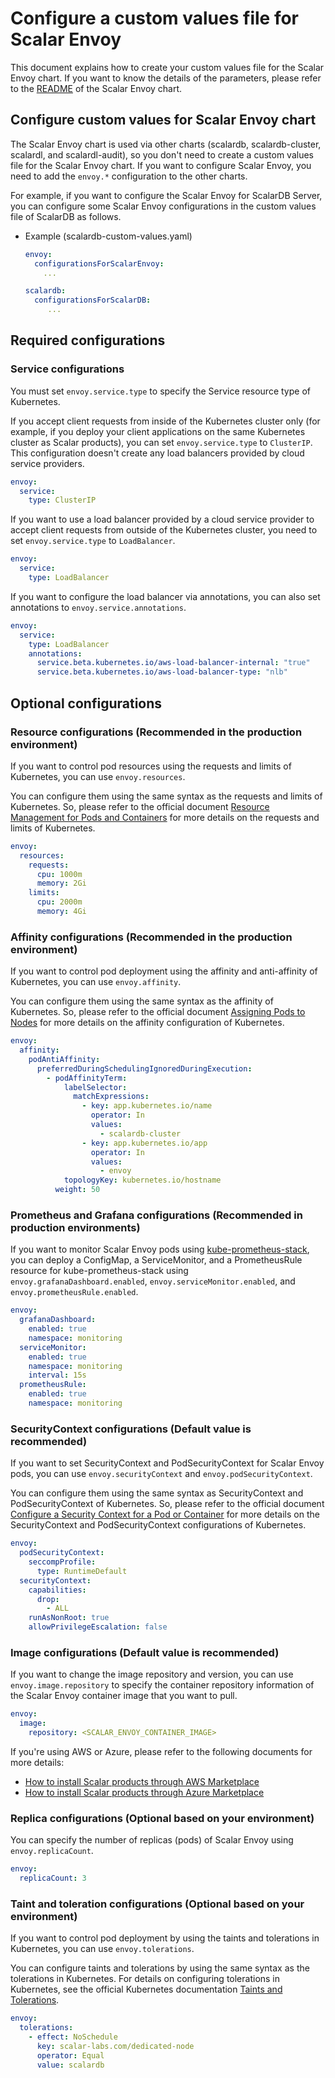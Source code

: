 # Configure a custom values file for Scalar Envoy

This document explains how to create your custom values file for the Scalar Envoy chart. If you want to know the details of the parameters, please refer to the [README](https://github.com/scalar-labs/helm-charts/blob/main/charts/envoy/README.mdx) of the Scalar Envoy chart.

## Configure custom values for Scalar Envoy chart

The Scalar Envoy chart is used via other charts (scalardb, scalardb-cluster, scalardl, and scalardl-audit), so you don't need to create a custom values file for the Scalar Envoy chart. If you want to configure Scalar Envoy, you need to add the `envoy.*` configuration to the other charts.

For example, if you want to configure the Scalar Envoy for ScalarDB Server, you can configure some Scalar Envoy configurations in the custom values file of ScalarDB as follows.

* Example (scalardb-custom-values.yaml)
  ```yaml
  envoy:
    configurationsForScalarEnvoy: 
      ...
  
  scalardb:
    configurationsForScalarDB: 
       ...
  ```

## Required configurations

### Service configurations

You must set `envoy.service.type` to specify the Service resource type of Kubernetes.

If you accept client requests from inside of the Kubernetes cluster only (for example, if you deploy your client applications on the same Kubernetes cluster as Scalar products), you can set `envoy.service.type` to `ClusterIP`. This configuration doesn't create any load balancers provided by cloud service providers.

```yaml
envoy:
  service:
    type: ClusterIP
```

If you want to use a load balancer provided by a cloud service provider to accept client requests from outside of the Kubernetes cluster, you need to set `envoy.service.type` to `LoadBalancer`.

```yaml
envoy:
  service:
    type: LoadBalancer
```

If you want to configure the load balancer via annotations, you can also set annotations to `envoy.service.annotations`.

```yaml
envoy:
  service:
    type: LoadBalancer
    annotations:
      service.beta.kubernetes.io/aws-load-balancer-internal: "true"
      service.beta.kubernetes.io/aws-load-balancer-type: "nlb"
```

## Optional configurations

### Resource configurations (Recommended in the production environment)

If you want to control pod resources using the requests and limits of Kubernetes, you can use `envoy.resources`.

You can configure them using the same syntax as the requests and limits of Kubernetes. So, please refer to the official document [Resource Management for Pods and Containers](https://kubernetes.io/docs/concepts/configuration/manage-resources-containers/) for more details on the requests and limits of Kubernetes.

```yaml
envoy:
  resources:
    requests:
      cpu: 1000m
      memory: 2Gi
    limits:
      cpu: 2000m
      memory: 4Gi
```

### Affinity configurations (Recommended in the production environment)

If you want to control pod deployment using the affinity and anti-affinity of Kubernetes, you can use `envoy.affinity`.

You can configure them using the same syntax as the affinity of Kubernetes. So, please refer to the official document [Assigning Pods to Nodes](https://kubernetes.io/docs/concepts/scheduling-eviction/assign-pod-node/) for more details on the affinity configuration of Kubernetes.

```yaml
envoy:
  affinity:
    podAntiAffinity:
      preferredDuringSchedulingIgnoredDuringExecution:
        - podAffinityTerm:
            labelSelector:
              matchExpressions:
                - key: app.kubernetes.io/name
                  operator: In
                  values:
                    - scalardb-cluster
                - key: app.kubernetes.io/app
                  operator: In
                  values:
                    - envoy
            topologyKey: kubernetes.io/hostname
          weight: 50
```

### Prometheus and Grafana configurations (Recommended in production environments)

If you want to monitor Scalar Envoy pods using [kube-prometheus-stack](https://github.com/prometheus-community/helm-charts/tree/main/charts/kube-prometheus-stack), you can deploy a ConfigMap, a ServiceMonitor, and a PrometheusRule resource for kube-prometheus-stack using `envoy.grafanaDashboard.enabled`, `envoy.serviceMonitor.enabled`, and `envoy.prometheusRule.enabled`.

```yaml
envoy:
  grafanaDashboard:
    enabled: true
    namespace: monitoring
  serviceMonitor:
    enabled: true
    namespace: monitoring
    interval: 15s
  prometheusRule:
    enabled: true
    namespace: monitoring
```

### SecurityContext configurations (Default value is recommended)

If you want to set SecurityContext and PodSecurityContext for Scalar Envoy pods, you can use `envoy.securityContext` and `envoy.podSecurityContext`.

You can configure them using the same syntax as SecurityContext and PodSecurityContext of Kubernetes. So, please refer to the official document [Configure a Security Context for a Pod or Container](https://kubernetes.io/docs/tasks/configure-pod-container/security-context/) for more details on the SecurityContext and PodSecurityContext configurations of Kubernetes.

```yaml
envoy:
  podSecurityContext:
    seccompProfile:
      type: RuntimeDefault
  securityContext:
    capabilities:
      drop:
        - ALL
    runAsNonRoot: true
    allowPrivilegeEscalation: false
```

### Image configurations (Default value is recommended)

If you want to change the image repository and version, you can use `envoy.image.repository` to specify the container repository information of the Scalar Envoy container image that you want to pull.

```yaml
envoy:
  image:
    repository: <SCALAR_ENVOY_CONTAINER_IMAGE>
```

If you're using AWS or Azure, please refer to the following documents for more details:

* [How to install Scalar products through AWS Marketplace](https://github.com/scalar-labs/scalar-kubernetes/blob/master/docs/AwsMarketplaceGuide.mdx)
* [How to install Scalar products through Azure Marketplace](https://github.com/scalar-labs/scalar-kubernetes/blob/master/docs/AzureMarketplaceGuide.mdx)

### Replica configurations (Optional based on your environment)

You can specify the number of replicas (pods) of Scalar Envoy using `envoy.replicaCount`.

```yaml
envoy:
  replicaCount: 3
```

### Taint and toleration configurations (Optional based on your environment)

If you want to control pod deployment by using the taints and tolerations in Kubernetes, you can use `envoy.tolerations`.

You can configure taints and tolerations by using the same syntax as the tolerations in Kubernetes. For details on configuring tolerations in Kubernetes, see the official Kubernetes documentation [Taints and Tolerations](https://kubernetes.io/docs/concepts/scheduling-eviction/taint-and-toleration/).

```yaml
envoy:
  tolerations:
    - effect: NoSchedule
      key: scalar-labs.com/dedicated-node
      operator: Equal
      value: scalardb
```
